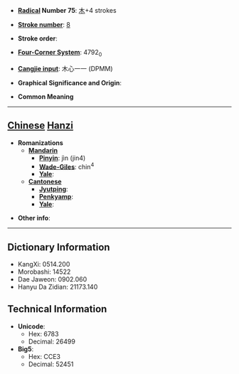 * '''[[Wiktionary:Chinese radical index| Radical]] Number 75''': [[Wiktionary:Chinese radical index 木|木]]+4 strokes

* '''[[Wiktionary:Chinese total strokes index|Stroke number]]''': [[Wiktionary:Chinese total strokes index 8|8]]

* '''Stroke order''': 

* '''[[Wiktionary:Chinese four corner index|Four-Corner System]]''': 4792<sub>0</sub>

* '''[[Wiktionary:Chinese Cangjie index|Cangjie input]]''': 木心一一 (DPMM)

* '''Graphical Significance and Origin''': 

* '''Common Meaning'''

----

== [[Chinese]] [[Hanzi]] ==

* '''Romanizations'''
** '''[[Mandarin]]'''
*** '''[[Pinyin]]''': jìn (jin4)
*** '''[[Wade-Giles]]''': chin<sup>4</sup>
*** '''[[Yale]]''': 
** '''[[Cantonese]]'''
*** '''[[Jyutping]]''':
*** '''[[Penkyamp]]''': 
*** '''[[Yale]]''': 

* '''Other info''': 

----

== Dictionary Information ==

* KangXi: 0514.200
* Morobashi: 14522
* Dae Jaweon: 0902.060
* Hanyu Da Zidian: 21173.140

== Technical Information ==

* '''Unicode''':
** Hex: 6783
** Decimal: 26499
* '''Big5''':
** Hex: CCE3
** Decimal: 52451
